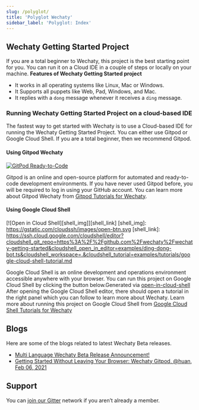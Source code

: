 ```yaml
---
slug: /polyglot/
title: 'Polyglot Wechaty'
sidebar_label: 'Polyglot: Index'
---
```


<!-- MDX import -->


<Badges />

<PolyglotTable />

## Wechaty Getting Started Project

If you are a total beginner to Wechaty, this project is the best starting point for you. You can run it on a Cloud IDE in a couple of steps or locally on your machine.
**Features of Wechaty Getting Started project**

* It works in all operating systems like Linux, Mac or Windows.
* It Supports all puppets like Web, Pad, Windows, and Mac.
* It replies with a `dong` message whenever it receives a `ding` message.

### Running Wechaty Getting Started Project on a cloud-based IDE

The fastest way to get started with Wechaty is to use a Cloud-based IDE for running the Wechaty Getting Started Project. You can either use Gitpod or Google Cloud Shell.
If you are a total beginner, then we recommend Gitpod.

#### Using Gitpod Wechaty

[![GitPod Ready-to-Code][gitpod_img]][gitpod_link]

[gitpod_img]: https://img.shields.io/badge/Gitpod-Ready--to--Code-blue?logo=gitpod
[gitpod_link]: https://gitpod.io/#https://github.com/wechaty/wechaty-getting-started

Gitpod is an online and open-source platform for automated and ready-to-code development environments. If you have never used Gitpod before, you will be required to log in using your GitHub account.
You can learn more about Gitpod  Wechaty from [Gitpod Tutorials for Wechaty](https://wechaty.js.org/docs/quick-start/running-on-gitpod).

#### Using Google Cloud Shell

[![Open in Cloud Shell][shell_img]][shell_link]
[shell_img]: https://gstatic.com/cloudssh/images/open-btn.svg
[shell_link]: https://ssh.cloud.google.com/cloudshell/editor?cloudshell_git_repo=https%3A%2F%2Fgithub.com%2Fwechaty%2Fwechaty-getting-started&cloudshell_open_in_editor=examples/ding-dong-bot.ts&cloudshell_workspace=.&cloudshell_tutorial=examples/tutorials/google-cloud-shell-tutorial.md

Google Cloud Shell is an online development and operations environment accessible anywhere with your browser. You can run this project on Google Cloud Shell by clicking the button below.Generated via [open-in-cloud-shell](https://cloud.google.com/shell/docs/open-in-cloud-shell)
After opening the Google Cloud Shell editor, there should open a tutorial in the right panel which you can follow to learn more about Wechaty.
Learn more about running this project on Google Cloud Shell from [Google Cloud Shell Tutorials for Wechaty](https://wechaty.js.org/docs/quick-start/running-on-google-cloud-shell)

## Blogs

Here are some of the blogs related to latest Wechaty Beta releases.

* [Multi Language Wechaty Beta Release Announcement!](https://wechaty.js.org/2020/06/19/multi-language-wechaty-beta-release/)
* [Getting Started Without Leaving Your Browser: Wechaty Gitpod, @huan, Feb 06, 2021](https://wechaty.js.org/2021/02/06/wechaty-getting-started-without-leave-your-browser/)

## Support

You can [join our Gitter](https://gitter.im/wechaty/wechaty) network if you aren’t already a member.
